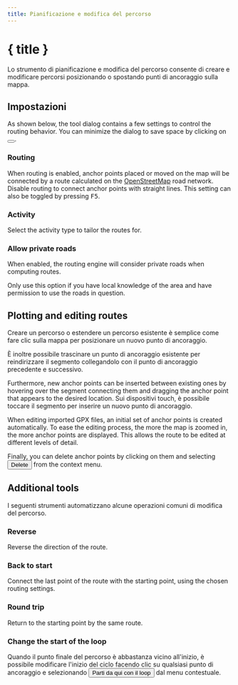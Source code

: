 ```yaml
---
title: Pianificazione e modifica del percorso
---
```


<script>
</script>

# <Pencil size="24" class="inline-block" style="margin-bottom: 5px" /> { title }

Lo strumento di pianificazione e modifica del percorso consente di creare e modificare percorsi posizionando o spostando punti di ancoraggio sulla mappa.

## Impostazioni

As shown below, the tool dialog contains a few settings to control the routing behavior.
You can minimize the dialog to save space by clicking on <button><SquareArrowUpLeft size="16" class="inline-block" style="margin-bottom: 2px" /></button>.

<div class="flex flex-row justify-center">
    <Routing minimizable={false} class="text-foreground p-3 border rounded-md shadow-lg" />
</div>

### <Route size="16" class="inline-block" style="margin-bottom: 2px" /> Routing

When routing is enabled, anchor points placed or moved on the map will be connected by a route calculated on the <a href="https://www.openstreetmap.org" target="_blank">OpenStreetMap</a> road network.
Disable routing to connect anchor points with straight lines.
This setting can also be toggled by pressing <kbd>F5</kbd>.

### <Bike size="16" class="inline-block" style="margin-bottom: 2px" /> Activity

Select the activity type to tailor the routes for.

### <TriangleAlert size="16" class="inline-block" style="margin-bottom: 2px" /> Allow private roads

When enabled, the routing engine will consider private roads when computing routes.

<DocsNote type="warning">

Only use this option if you have local knowledge of the area and have permission to use the roads in question.

</DocsNote>

## Plotting and editing routes

Creare un percorso o estendere un percorso esistente è semplice come fare clic sulla mappa per posizionare un nuovo punto di ancoraggio.

È inoltre possibile trascinare un punto di ancoraggio esistente per reindirizzare il segmento collegandolo con il punto di ancoraggio precedente e successivo.

Furthermore, new anchor points can be inserted between existing ones by hovering over the segment connecting them and dragging the anchor point that appears to the desired location.
Sui dispositivi touch, è possibile toccare il segmento per inserire un nuovo punto di ancoraggio.

<DocsNote>

When editing imported GPX files, an initial set of anchor points is created automatically.
To ease the editing process, the more the map is zoomed in, the more anchor points are displayed.
This allows the route to be edited at different levels of detail.

</DocsNote>

Finally, you can delete anchor points by clicking on them and selecting <button><Trash2 size="16" class="inline-block" style="margin-bottom: 4px" /> Delete</button> from the context menu.

<DocsImage src="tools/routing" alt="Anchor points allow you to easily edit a route." />

## Additional tools

I seguenti strumenti automatizzano alcune operazioni comuni di modifica del percorso.

### <ArrowRightLeft size="16" class="inline-block" style="margin-bottom: 2px" /> Reverse

Reverse the direction of the route.

### <Home size="16" class="inline-block" style="margin-bottom: 2px" /> Back to start

Connect the last point of the route with the starting point, using the chosen routing settings.

### <Repeat size="16" class="inline-block" style="margin-bottom: 2px" /> Round trip

Return to the starting point by the same route.

### <CirclePlay size="16" class="inline-block" style="margin-bottom: 2px" /> Change the start of the loop

Quando il punto finale del percorso è abbastanza vicino all'inizio, è possibile modificare l'inizio del ciclo facendo clic su qualsiasi punto di ancoraggio e selezionando <button><CirclePlay size="16" class="inline-block" style="margin-bottom: 2px" /> Parti da qui con il loop</button> dal menu contestuale.
